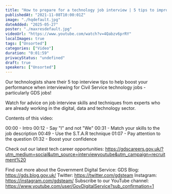 ```yaml
---
title: "How to prepare for a technology job interview | 5 tips to improve interview performance"
publishedAt: "2021-11-08T10:00:01Z"
image: "./hqdefault.jpg"
dateAdded: "2025-05-27"
poster: "./maxresdefault.jpg"
videoUrl: "https://www.youtube.com/watch?v=4Qabzv6prRY"
localImages: true
tags: ["Unsorted"]
categories: ["Video"]
duration: "0:01:59"
privacyStatus: "undefined"
draft: true
speakers: ["Unsorted"]
---
```

Our technologists share their 5 top interview tips to help boost your performance when interviewing for Civil Service technology jobs - particularly GDS jobs!

Watch for advice on job interview skills and techniques from experts who are already working in the digital, data and technology sector.

Contents of this video:

00:00 - Intro
00:12 - Say "I" and not "We"
00:31 - Match your skills to the job description
00:49 - Use the S.T.A.R technique
01:07 - Pay attention to the question
01:32 - Boost your confidence

Check out our latest tech career opportunities:
https://gdscareers.gov.uk/?utm_medium=social&utm_source=interviewyoutube&utm_campaign=recruitment%20

Find out more about the Government Digital Service:
GDS Blog: https://gds.blog.gov.uk/
Twitter: https://twitter.com/gdsteam 
Instagram: https://instagram.com/gdsteam/ 
Subscribe to our YouTube channel: 
https://www.youtube.com/user/GovDigitalService?sub_confirmation=1
